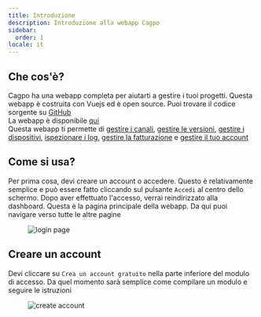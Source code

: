 ```yaml
---
title: Introduzione
description: Introduzione alla webapp Cagpo
sidebar:
  order: 1
locale: it
---
```


## Che cos'è?

Cagpo ha una webapp completa per aiutarti a gestire i tuoi progetti. Questa webapp è costruita con Vuejs ed è open source. Puoi trovare il codice sorgente su [GitHub](https://githubcom/Cap-go/capgo/tree/main/src/) \
La webapp è disponibile [qui](https://webcapgoapp/) \
Questa webapp ti permette di [gestire i canali](/docs/webapp/channels/), [gestire le versioni](/docs/webapp/bundles/), [gestire i dispositivi](/docs/webapp/devices/), [ispezionare i log](/docs/webapp/logs/), [gestire la fatturazione](/docs/webapp/settings/) e [gestire il tuo account](/docs/webapp/settings/)

## Come si usa?

Per prima cosa, devi creare un account o accedere. Questo è relativamente semplice e può essere fatto cliccando sul pulsante `Accedi` al centro dello schermo. Dopo aver effettuato l'accesso, verrai reindirizzato alla dashboard. Questa è la pagina principale della webapp. Da qui puoi navigare verso tutte le altre pagine

<figure><img src="/loginwebp" alt="login page" /><figcaption></figcaption></figure>

## Creare un account

Devi cliccare su `Crea un account gratuito` nella parte inferiore del modulo di accesso. Da quel momento sarà semplice come compilare un modulo e seguire le istruzioni

<figure><img src="/create-accountwebp" alt="create account" /><figcaption></figcaption></figure>